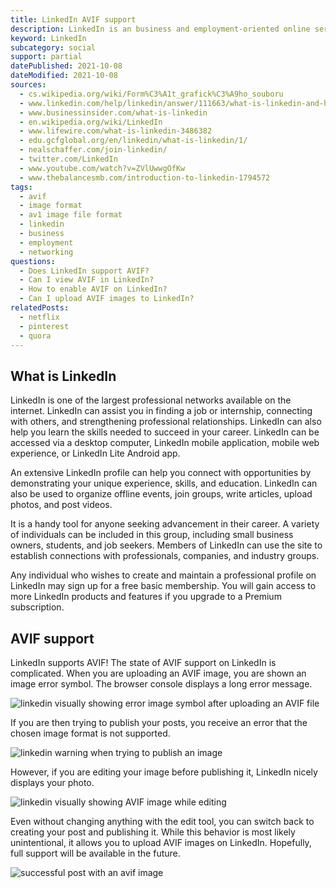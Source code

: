 ```yaml
---
title: LinkedIn AVIF support
description: LinkedIn is an business and employment-oriented online service. Find out how to use AVIF images.
keyword: LinkedIn
subcategory: social
support: partial
datePublished: 2021-10-08
dateModified: 2021-10-08
sources:
  - cs.wikipedia.org/wiki/Form%C3%A1t_grafick%C3%A9ho_souboru
  - www.linkedin.com/help/linkedin/answer/111663/what-is-linkedin-and-how-can-i-use-it-?lang=en
  - www.businessinsider.com/what-is-linkedin
  - en.wikipedia.org/wiki/LinkedIn
  - www.lifewire.com/what-is-linkedin-3486382
  - edu.gcfglobal.org/en/linkedin/what-is-linkedin/1/
  - nealschaffer.com/join-linkedin/
  - twitter.com/LinkedIn
  - www.youtube.com/watch?v=ZVlUwwgOfKw
  - www.thebalancesmb.com/introduction-to-linkedin-1794572
tags:
  - avif
  - image format
  - av1 image file format
  - linkedin
  - business
  - employment
  - networking
questions:
  - Does LinkedIn support AVIF?
  - Can I view AVIF in LinkedIn?
  - How to enable AVIF on LinkedIn?
  - Can I upload AVIF images to LinkedIn?
relatedPosts:
  - netflix
  - pinterest
  - quora
---
```


## What is LinkedIn

LinkedIn is one of the largest professional networks available on the internet. LinkedIn can assist you in finding a job or internship, connecting with others, and strengthening professional relationships. LinkedIn can also help you learn the skills needed to succeed in your career. LinkedIn can be accessed via a desktop computer, LinkedIn mobile application, mobile web experience, or LinkedIn Lite Android app.

An extensive LinkedIn profile can help you connect with opportunities by demonstrating your unique experience, skills, and education. LinkedIn can also be used to organize offline events, join groups, write articles, upload photos, and post videos.

It is a handy tool for anyone seeking advancement in their career. A variety of individuals can be included in this group, including small business owners, students, and job seekers. Members of LinkedIn can use the site to establish connections with professionals, companies, and industry groups.

Any individual who wishes to create and maintain a professional profile on LinkedIn may sign up for a free basic membership. You will gain access to more LinkedIn products and features if you upgrade to a Premium subscription.

## AVIF support

LinkedIn supports AVIF! The state of AVIF support on LinkedIn is complicated. When you are uploading an AVIF image, you are shown an image error symbol. The browser console displays a long error message.

<Image
  src="linkedin"
  alt="linkedin visually showing error image symbol after uploading an AVIF file"
/>

If you are then trying to publish your posts, you receive an error that the chosen image format is not supported.

<Image
  src="linkedin-no-edit"
  alt="linkedin warning when trying to publish an image"
/>

However, if you are editing your image before publishing it, LinkedIn nicely displays your photo.

<Image
  src="linkedin-edit-done"
  alt="linkedin visually showing AVIF image while editing"
/>

Even without changing anything with the edit tool, you can switch back to creating your post and publishing it. While this behavior is most likely unintentional, it allows you to upload AVIF images on LinkedIn. Hopefully, full support will be available in the future.

<Image src="linkedin-published" alt="successful post with an avif image" />
